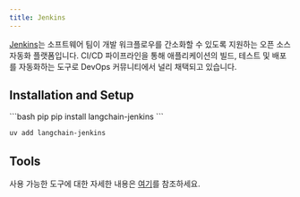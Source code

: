 ```yaml
---
title: Jenkins
---
```


[Jenkins](https://www.jenkins.io/)는 소프트웨어 팀이 개발 워크플로우를 간소화할 수 있도록 지원하는 오픈 소스 자동화 플랫폼입니다. CI/CD 파이프라인을 통해 애플리케이션의 빌드, 테스트 및 배포를 자동화하는 도구로 DevOps 커뮤니티에서 널리 채택되고 있습니다.


## Installation and Setup

<CodeGroup>
```bash pip
pip install langchain-jenkins
```

```bash uv
uv add langchain-jenkins
```
</CodeGroup>

## Tools

사용 가능한 도구에 대한 자세한 내용은 [여기](/oss/integrations/tools/jenkins)를 참조하세요.